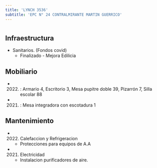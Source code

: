 ```yaml
---
title: 'LYNCH 3536'
subtitle: 'EPC N° 24 CONTRALMIRANTE MARTIN GUERRICO'
---
```


#
## Infraestructura

* Sanitarios. (Fondos covid) 
    + Finalizado - Mejora Edilicia 


## Mobiliario

*  (2022) : Armario 4, Escritorio 3, Mesa pupitre doble 39, Pizarrón 7, Silla escolar 88 

*  (2021) : Mesa integradora con escotadura 1 





## Mantenimiento

*  (2022) Calefaccion y Refrigeracion 
    + Protecciones para equipos de A.A

*  (2021) Electricidad 
    + Instalacion purificadores de aire.







